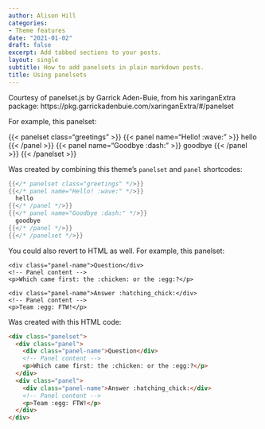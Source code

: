 ```yaml
---
author: Alison Hill
categories:
- Theme features
date: "2021-01-02"
draft: false
excerpt: Add tabbed sections to your posts.
layout: single
subtitle: How to add panelsets in plain markdown posts.
title: Using panelsets
---
```




Courtesy of panelset.js by Garrick Aden-Buie, from his xaringanExtra package: https://pkg.garrickadenbuie.com/xaringanExtra/#/panelset

For example, this panelset:

{{< panelset class="greetings" >}}
{{< panel name="Hello! :wave:" >}}
  hello
{{< /panel >}}
{{< panel name="Goodbye :dash:" >}}
  goodbye
{{< /panel >}}
{{< /panelset  >}}

Was created by combining this theme's `panelset` and `panel` shortcodes:

```go
{{</* panelset class="greetings" */>}}
{{</* panel name="Hello! :wave:" */>}}
  hello
{{</* /panel */>}}
{{</* panel name="Goodbye :dash:" */>}}
  goodbye
{{</* /panel */>}}
{{</* /panelset */>}}
```


You could also revert to HTML as well. For example, this panelset:


<div class="panelset">
  <div class="panel">
    <div class="panel-name">Question</div>
    <!-- Panel content -->
    <p>Which came first: the :chicken: or the :egg:?</p>
  </div>
  <div class="panel">
    <div class="panel-name">Answer :hatching_chick:</div>
    <!-- Panel content -->
    <p>Team :egg: FTW!</p>
  </div>
</div>

Was created with this HTML code:

```html
<div class="panelset">
  <div class="panel">
    <div class="panel-name">Question</div>
    <!-- Panel content -->
    <p>Which came first: the :chicken: or the :egg:?</p>
  </div>
  <div class="panel">
    <div class="panel-name">Answer :hatching_chick:</div>
    <!-- Panel content -->
    <p>Team :egg: FTW!</p>
  </div>
</div>
```